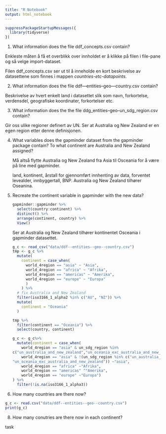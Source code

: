 ```yaml
---
title: "R Notebook"
output: html_notebook
---
```


```r
suppressPackageStartupMessages({
  library(tidyverse)
})
```

1.  What information does the file ddf_concepts.csv contain?

Enkleste måten å få et overblikk over innholdet er å klikke på filen i file-pane og så velge import-dataset.

Filen ddf_concepts.csv ser ut til å inneholde en kort beskrivelse av datasettene som finnes i mappen *countries-etc-datapoints*.

2.  What information does the file ddf---entities--geo---country.csv contain?

Beskrivelse av hvert enkelt land i datasettet slik som navn, forkortelse, verdensdel, geografiske koordinater, forkortelser etc.

3.  What information does the the file ddg_entities--geo--un_sdg_region.csv contain?

Gir oss ulike regioner definert av UN.
Ser at Australia og New Zealand er en egen region etter denne definisjonen.

4.  What variables does the gapminder dataset from the gapminder package contain?
    To what continent are Australia and New Zealand assigned?

    Må altså flytte Australia og New Zealand fra Asia til Osceania for å være på line med gapminder.

    land, kontinent, årstall for gjennomført innhenting av data, forventet levealder, innbyggertall, BNP.
    Australia og New Zealand tilhører Oseanina.

5.  Recreate the continent variable in gapminder with the new data?

    ```r
    gapminder::gapminder %>% 
      select(country:continent) %>% 
      distinct() %>% 
      arrange(continent, country) %>% 
      View()
    ```

    Ser at Australia og New Zealand tilhører kontinentet Osceania i gapminder datasettet.

    ```r
    g_c <- read_csv("data/ddf--entities--geo--country.csv")
    tmp <- g_c %>% 
      mutate(
        continent = case_when(
          world_4region == "asia" ~ "Asia", 
          world_4region == "africa" ~ "Afrika",
          world_4region == "americas" ~ "Amerika",
          world_4region == "europe" ~ "Europa"
          )
        ) %>% 
      # fix Australia and New Zealand
      filter(iso3166_1_alpha2 %in% c("AU", "NZ")) %>% 
      mutate(
        continent = "Oceania"
      )
    ```

    ```r
    tmp %>% 
      filter(continent == "Oceania") %>% 
      select(country, continent)
    ```

    ```r
    g_c <- g_c%>%
      mutate(continent = case_when(
        world_4region == "asia" & un_sdg_region %in%
    c("un_australia_and_new_zealand","un_oceania_exc_australia_and_new_zealand") ~ "oceania",
        world_4region == "asia" & !(un_sdg_region %in% c("un_australia_and_new_zealand", 
    "un_oceania_exc_australia_and_new_zealand")) ~"asia", 
        world_4region == "africa" ~"Afrika",
        world_4region == "americas" ^"Amerika",
        world_4region == "europe" ~"Europa")
    ) %>%
      filter(!is.na(iso3166_1_alpha3))
    ```

6.  How many countries are there now?

```r
g_c <- read.csv("data/ddf--entities--geo--country.csv")
print(g_c)
```

8.  How many conutries are there now in each continent?

task
